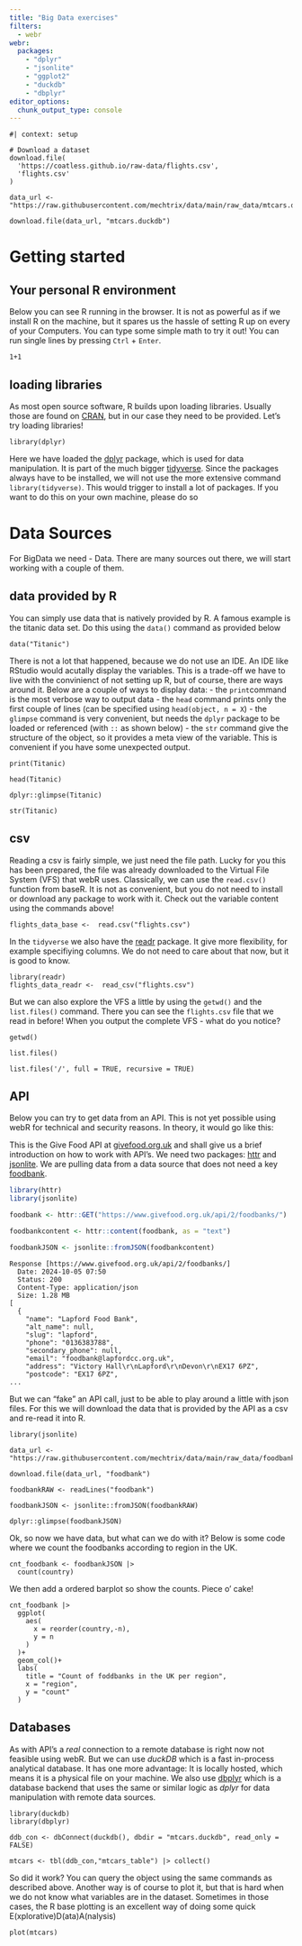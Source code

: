 ```yaml
---
title: "Big Data exercises"
filters: 
  - webr
webr:
  packages: 
    - "dplyr"
    - "jsonlite"
    - "ggplot2"
    - "duckdb"
    - "dbplyr"
editor_options: 
  chunk_output_type: console
---
```


```webr-r

#| context: setup

# Download a dataset
download.file(
  'https://coatless.github.io/raw-data/flights.csv',
  'flights.csv'
)

data_url <- "https://raw.githubusercontent.com/mechtrix/data/main/raw_data/mtcars.duckdb"

download.file(data_url, "mtcars.duckdb")

```

# Getting started

## Your personal R environment

Below you can see R running in the browser. 
It is not as powerful as if we install R on the machine, but it spares us the hassle of setting R up on every of your Computers.
You can type some simple math to try it out!
You can run single lines by pressing `Ctrl` + `Enter`.

```webr-r
1+1
```

## loading libraries

As most open source software, R builds upon loading libraries. 
Usually those are found on [CRAN](https://cran.r-project.org/), but in our case they need to be provided.
Let's try loading libraries!

```webr-r
library(dplyr)
```

Here we have loaded the [dplyr](https://dplyr.tidyverse.org/) package, which is used for data manipulation.
It is part of the much bigger [tidyverse](https://www.tidyverse.org/).
Since the packages always have to be installed, we will not use the more extensive command `library(tidyverse)`.
This would trigger to install a lot of packages.
If you want to do this on your own machine, please do so

# Data Sources

For BigData we need - Data.
There are many sources out there, we will start working with a couple of them.

## data provided by R

You can simply use data that is natively provided by R.
A famous example is the titanic data set.
Do this using the `data()` command as provided below

```webr-r

data("Titanic")

```

There is not a lot that happened, because we do not use an IDE.
An IDE like RStudio would acutally display the variables.
This is a trade-off we have to live with the convinienct of not setting up R, but of course, there are ways around it.
Below are a couple of ways to display data:
- the `print`command is the most verbose way to output data
- the `head` command prints only the first couple of lines (can be specified using `head(object, n = X`)
- the `glimpse` command is very convenient, but needs the `dplyr` package to be loaded or referenced (with `::` as shown below)
- the `str` command give the structure of the object, so it provides a meta view of the variable. This is convenient if you have some unexpected output.

```webr-r
print(Titanic)
```


```webr-r
head(Titanic)
```


```webr-r
dplyr::glimpse(Titanic)
```


```webr-r
str(Titanic)
```


## csv

Reading a csv is fairly simple, we just need the file path.
Lucky for you this has been prepared, the file was already downloaded to the Virtual File System (VFS) that webR uses.
Classically, we can use the `read.csv()` function from baseR.
It is not as convenient, but you do not need to install or download any package to work with it.
Check out the variable content using the commands above!

```webr-r
flights_data_base <-  read.csv("flights.csv")
```

In the `tidyverse` we also have the [readr](https://readr.tidyverse.org/) package. 
It give more flexibility, for example specifiying columns.
We do not need to care about that now, but it is good to know.

```webr-r
library(readr)
flights_data_readr <-  read_csv("flights.csv")

```

But we can also explore the VFS a little by using the `getwd()` and the `list.files()` command.
There you can see the `flights.csv` file that we read in before!
When you output the complete VFS - what do you notice?

```webr-r
getwd()

list.files()

list.files('/', full = TRUE, recursive = TRUE)

```

## API

Below you can try to get data from an API.
This is not yet possible using webR for technical and security reasons. 
In theory, it would go like this:

This is the Give Food API at [givefood.org.uk](https://www.givefood.org.uk/api/2/docs/) and shall give us a brief introduction on how to work with API's.
We need two packages: [httr](https://CRAN.R-project.org/package=httr) and [jsonlite](https://CRAN.R-project.org/package=jsonlite).
We are pulling data from a data source that does not need a key [foodbank](https://www.givefood.org.uk/api/2/docs/).

```r

library(httr)
library(jsonlite)

foodbank <- httr::GET("https://www.givefood.org.uk/api/2/foodbanks/")

foodbankcontent <- httr::content(foodbank, as = "text")

foodbankJSON <- jsonlite::fromJSON(foodbankcontent)

```

```
Response [https://www.givefood.org.uk/api/2/foodbanks/]
  Date: 2024-10-05 07:50
  Status: 200
  Content-Type: application/json
  Size: 1.28 MB
[
  {
    "name": "Lapford Food Bank",
    "alt_name": null,
    "slug": "lapford",
    "phone": "0136383788",
    "secondary_phone": null,
    "email": "foodbank@lapfordcc.org.uk",
    "address": "Victory Hall\r\nLapford\r\nDevon\r\nEX17 6PZ",
    "postcode": "EX17 6PZ",
...
```

But we can "fake" an API call, just to be able to play around a little with json files.
For this we will download the data that is provided by the API as a csv and re-read it into R.

```webr-r
library(jsonlite)

data_url <- "https://raw.githubusercontent.com/mechtrix/data/main/raw_data/foodbank"

download.file(data_url, "foodbank")

foodbankRAW <- readLines("foodbank")

foodbankJSON <- jsonlite::fromJSON(foodbankRAW)

dplyr::glimpse(foodbankJSON)

```

Ok, so now we have data, but what can we do with it?
Below is some code where we count the foodbanks according to region in the UK.

```webr-r
cnt_foodbank <- foodbankJSON |> 
  count(country)
```

We then add a ordered barplot so show the counts.
Piece o' cake!

```webr-r
cnt_foodbank |> 
  ggplot(
    aes(
      x = reorder(country,-n),
      y = n
    )
  )+
  geom_col()+
  labs(
    title = "Count of foddbanks in the UK per region",
    x = "region",
    y = "count"
  )

```

## Databases

As with API's a *real* connection to a remote database is right now not feasible using webR.
But we can use *duckDB* which is a fast in-process analytical database.
It has one more advantage: It is locally hosted, which means it is a physical file on your machine.
We also use [dbplyr](https://dbplyr.tidyverse.org/) which is a database backend that uses the same or similar logic as *dplyr* for data manipulation with remote data sources.

```webr-r
library(duckdb)
library(dbplyr)

ddb_con <- dbConnect(duckdb(), dbdir = "mtcars.duckdb", read_only = FALSE)

mtcars <- tbl(ddb_con,"mtcars_table") |> collect()

```

So did it work? 
You can query the object using the same commands as described above.
Another way is of course to plot it, but that is hard when we do not know what variables are in the dataset.
Sometimes in those cases, the R base plotting is an excellent way of doing some quick E(xplorative)D(ata)A(nalysis)

```webr

plot(mtcars)

```

